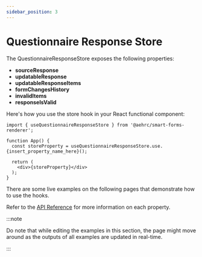 ```yaml
---
sidebar_position: 3
---
```


# Questionnaire Response Store

The QuestionnaireResponseStore exposes the following properties:

- **sourceResponse**
- **updatableResponse**
- **updatableResponseItems**
- **formChangesHistory**
- **invalidItems**
- **responseIsValid**

Here's how you use the store hook in your React functional component:

```
import { useQuestionnaireResponseStore } from '@aehrc/smart-forms-renderer';

function App() {
  const storeProperty = useQuestionnaireResponseStore.use.{insert_property_name_here}();

  return (
    <div>{storeProperty}</div>
  );
}
```

There are some live examples on the following pages that demonstrate how to use the hooks.

Refer to the [API Reference](/smart-forms/docs/api/smart-forms-renderer/interfaces/QuestionnaireResponseStoreType) for more information on each property.

:::note

Do note that while editing the examples in this section, the page might move around as the outputs of all examples are updated in real-time.

:::
